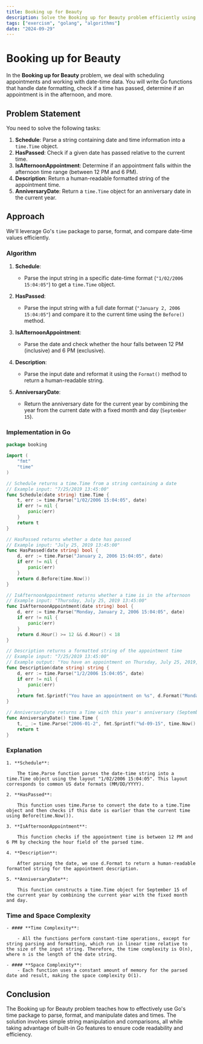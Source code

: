 ```yaml
---
title: Booking up for Beauty
description: Solve the Booking up for Beauty problem efficiently using Go.
tags: ["exercism", "golang", "algorithms"]
date: "2024-09-29"
---
```


# Booking up for Beauty

In the **Booking up for Beauty** problem, we deal with scheduling appointments and working with date-time data. You will write Go functions that handle date formatting, check if a time has passed, determine if an appointment is in the afternoon, and more.

## Problem Statement

You need to solve the following tasks:
1. **Schedule**: Parse a string containing date and time information into a `time.Time` object.
2. **HasPassed**: Check if a given date has passed relative to the current time.
3. **IsAfternoonAppointment**: Determine if an appointment falls within the afternoon time range (between 12 PM and 6 PM).
4. **Description**: Return a human-readable formatted string of the appointment time.
5. **AnniversaryDate**: Return a `time.Time` object for an anniversary date in the current year.

## Approach

We'll leverage Go's `time` package to parse, format, and compare date-time values efficiently.

### Algorithm

1. **Schedule**:
   - Parse the input string in a specific date-time format (`"1/02/2006 15:04:05"`) to get a `time.Time` object.
   
2. **HasPassed**:
   - Parse the input string with a full date format (`"January 2, 2006 15:04:05"`) and compare it to the current time using the `Before()` method.

3. **IsAfternoonAppointment**:
   - Parse the date and check whether the hour falls between 12 PM (inclusive) and 6 PM (exclusive).
   
4. **Description**:
   - Parse the input date and reformat it using the `Format()` method to return a human-readable string.
   
5. **AnniversaryDate**:
   - Return the anniversary date for the current year by combining the year from the current date with a fixed month and day (`September 15`).

### Implementation in Go

```go
package booking

import (
	"fmt"
	"time"
)

// Schedule returns a time.Time from a string containing a date
// Example input: "7/25/2019 13:45:00"
func Schedule(date string) time.Time {
	t, err := time.Parse("1/02/2006 15:04:05", date)
	if err != nil {
		panic(err)
	}
	return t
}

// HasPassed returns whether a date has passed
// Example input: "July 25, 2019 13:45:00"
func HasPassed(date string) bool {
	d, err := time.Parse("January 2, 2006 15:04:05", date)
	if err != nil {
		panic(err)
	}
	return d.Before(time.Now())
}

// IsAfternoonAppointment returns whether a time is in the afternoon
// Example input: "Thursday, July 25, 2019 13:45:00"
func IsAfternoonAppointment(date string) bool {
	d, err := time.Parse("Monday, January 2, 2006 15:04:05", date)
	if err != nil {
		panic(err)
	}
	return d.Hour() >= 12 && d.Hour() < 18
}

// Description returns a formatted string of the appointment time
// Example input: "7/25/2019 13:45:00"
// Example output: "You have an appointment on Thursday, July 25, 2019, at 13:45."
func Description(date string) string {
	d, err := time.Parse("1/2/2006 15:04:05", date)
	if err != nil {
		panic(err)
	}
	return fmt.Sprintf("You have an appointment on %s", d.Format("Monday, January 2, 2006, at 15:04."))
}

// AnniversaryDate returns a Time with this year's anniversary (September 15).
func AnniversaryDate() time.Time {
	t, _ := time.Parse("2006-01-2", fmt.Sprintf("%d-09-15", time.Now().Year()))
	return t
}
```

### Explanation

    1. **Schedule**:

        The time.Parse function parses the date-time string into a time.Time object using the layout "1/02/2006 15:04:05". This layout corresponds to common US date formats (MM/DD/YYYY).

    2. **HasPassed**:

        This function uses time.Parse to convert the date to a time.Time object and then checks if this date is earlier than the current time using Before(time.Now()).

    3. **IsAfternoonAppointment**:

        This function checks if the appointment time is between 12 PM and 6 PM by checking the hour field of the parsed time.

    4. **Description**:

        After parsing the date, we use d.Format to return a human-readable formatted string for the appointment description.

    5. **AnniversaryDate**:

        This function constructs a time.Time object for September 15 of the current year by combining the current year with the fixed month and day.

### Time and Space Complexity
    - #### **Time Complexity**:

        - All the functions perform constant-time operations, except for string parsing and formatting, which run in linear time relative to the size of the input string. Therefore, the time complexity is O(n), where n is the length of the date string.

    - #### **Space Complexity**:
        - Each function uses a constant amount of memory for the parsed date and result, making the space complexity O(1).

## Conclusion
The Booking up for Beauty problem teaches how to effectively use Go's time package to parse, format, and manipulate dates and times. The solution involves simple string manipulation and comparisons, all while taking advantage of built-in Go features to ensure code readability and efficiency.
